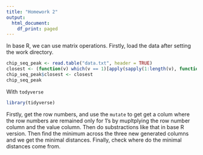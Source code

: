 ```yaml
---
title: "Homework 2"
output:
  html_document:
    df_print: paged
---
```



In base R, we can use matrix operations. Firstly, load the data after setting the work directory.
```r
chip_seq_peak <- read.table("data.txt", header = TRUE)
closest <- (function(v) which(v == 1)[apply(sapply(1:length(v), function(x) abs(x - which(v == 1))), 2, which.min)]) (chip_seq_peak$value)
chip_seq_peak$closest <- closest
chip_seq_peak
```

With `todyverse`
```r
library(tidyverse)

```
Firstly, get the row numbers, and use the `mutate` to get get a colum where the row numbers are remained only for 1's by mupltplying the row number column and the value column. Then do substractions like that in base R version. Then find the minimum across the three new generated columns and we get the minimal distances. Finally, check where do the minimal distances come from.